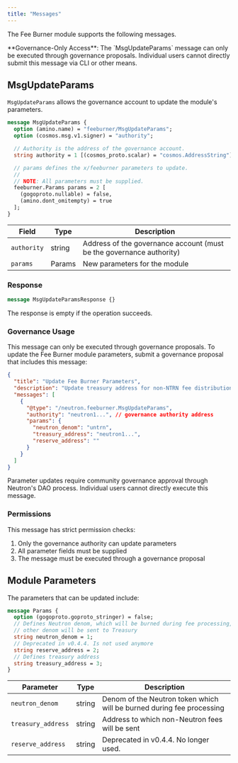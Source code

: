 ```yaml
---
title: "Messages"
---
```


The Fee Burner module supports the following messages.

<Warning>
**Governance-Only Access**: The `MsgUpdateParams` message can only be executed through governance proposals. Individual users cannot directly submit this message via CLI or other means.
</Warning>

## MsgUpdateParams

`MsgUpdateParams` allows the governance account to update the module's parameters.

```protobuf
message MsgUpdateParams {
  option (amino.name) = "feeburner/MsgUpdateParams";
  option (cosmos.msg.v1.signer) = "authority";

  // Authority is the address of the governance account.
  string authority = 1 [(cosmos_proto.scalar) = "cosmos.AddressString"];

  // params defines the x/feeburner parameters to update.
  //
  // NOTE: All parameters must be supplied.
  feeburner.Params params = 2 [
    (gogoproto.nullable) = false,
    (amino.dont_omitempty) = true
  ];
}
```

| Field | Type | Description |
| --- | --- | --- |
| `authority` | string | Address of the governance account (must be the governance authority) |
| `params` | Params | New parameters for the module |

### Response

```protobuf
message MsgUpdateParamsResponse {}
```

The response is empty if the operation succeeds.

### Governance Usage

This message can only be executed through governance proposals. To update the Fee Burner module parameters, submit a governance proposal that includes this message:

```json
{
  "title": "Update Fee Burner Parameters",
  "description": "Update treasury address for non-NTRN fee distribution",
  "messages": [
    {
      "@type": "/neutron.feeburner.MsgUpdateParams",
      "authority": "neutron1...", // governance authority address
      "params": {
        "neutron_denom": "untrn",
        "treasury_address": "neutron1...",
        "reserve_address": ""
      }
    }
  ]
}
```

<Note>
Parameter updates require community governance approval through Neutron's DAO process. Individual users cannot directly execute this message.
</Note>

### Permissions

This message has strict permission checks:

1. Only the governance authority can update parameters
2. All parameter fields must be supplied
3. The message must be executed through a governance proposal

## Module Parameters

The parameters that can be updated include:

```protobuf
message Params {
  option (gogoproto.goproto_stringer) = false;
  // Defines Neutron denom, which will be burned during fee processing, any
  // other denom will be sent to Treasury
  string neutron_denom = 1;
  // Deprecated in v0.4.4. Is not used anymore
  string reserve_address = 2;
  // Defines treasury address
  string treasury_address = 3;
}
```

| Parameter | Type | Description |
| --- | --- | --- |
| `neutron_denom` | string | Denom of the Neutron token which will be burned during fee processing |
| `treasury_address` | string | Address to which non-Neutron fees will be sent |
| `reserve_address` | string | Deprecated in v0.4.4. No longer used. | 